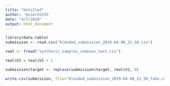```yaml
---
title: "Untitled"
author: '@siero5335'
date: "4/7/2019"
output: html_document
---
```


```r
library(data.table)
submission <- read.csv("blended_submission_2019-04-08_22_50.csv")
```

```r
real <- fread("synthetic_samples_indexes_test.csv")
```

```r
real$V1 = real$V1 + 1
```

```r
submission$target <- replace(submission$target, real$V1, 0)
```

```r
write.csv(submission, file="blended_submission_2019-04-08_22_50_fake.csv", row.names=F)
```
